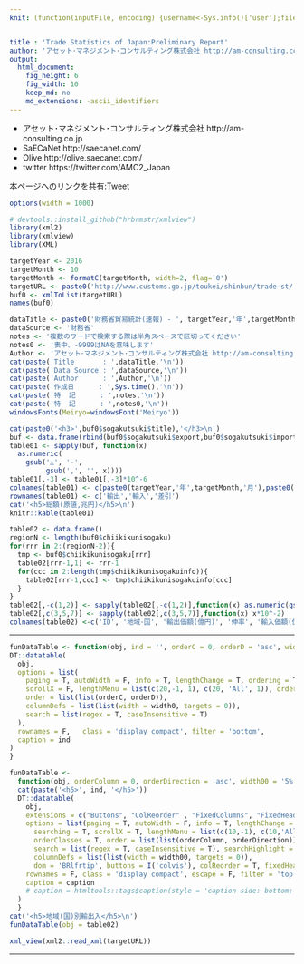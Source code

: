 ```yaml
---
knit: (function(inputFile, encoding) {username<-Sys.info()['user'];fileName<-'defaultPath.csv';pathToFile <-paste0('C:/Users/', username,'/Desktop/pathToCSV/');setwd(pathToFile);buf0<-read.csv(fileName,header = F,skip = 0,stringsAsFactor = F,check.names = F,fileEncoding = 'utf-8');timeStamp<-format(Sys.time(),'%Y%m%d%H%M%S');rmarkdown::render(inputFile, encoding = encoding, output_file = paste0('C:/Users/',username,buf0[2,1],'charts/','am-consulting.co.jp-tradeStatistics.html')) })


title : 'Trade Statistics of Japan:Preliminary Report'
author: 'アセット･マネジメント･コンサルティング株式会社 http://am-consulting.co.jp'
output: 
  html_document:
    fig_height: 6
    fig_width: 10
    keep_md: no
    md_extensions: -ascii_identifiers 
---
```

<link href="http://knowledgevault.saecanet.com/components/rmarkdown-html.css" rel="stylesheet"> 
<style>
.main-container {
	max-width: 1000px;
	margin-left: auto;
	margin-right: auto;
}
table{
 white-space: nowrap;
}
</style>

- アセット･マネジメント･コンサルティング株式会社 http://am-consulting.co.jp
- SaECaNet http://saecanet.com/
- Olive http://olive.saecanet.com/
- twitter https://twitter.com/AMC2_Japan

本ページへのリンクを共有:<a href="https://twitter.com/share" class="twitter-share-button" data-via="AMC2_Japan" data-size="large">Tweet</a> <script>!function(d,s,id){var js,fjs=d.getElementsByTagName(s)[0],p=/^http:/.test(d.location)?'http':'https';if(!d.getElementById(id)){js=d.createElement(s);js.id=id;js.src=p+'://platform.twitter.com/widgets.js';fjs.parentNode.insertBefore(js,fjs);}}(document, 'script', 'twitter-wjs');</script>

```r
options(width = 1000)
```

```r
# devtools::install_github("hrbrmstr/xmlview")
library(xml2)
library(xmlview)
library(XML) 
```

```r
targetYear <- 2016
targetMonth <- 10
targetMonth <- formatC(targetMonth, width=2, flag='0')
targetURL <- paste0('http://www.customs.go.jp/toukei/shinbun/trade-st/',targetYear,'/',targetYear, targetMonth, 'c.xml') 
buf0 <- xmlToList(targetURL)
names(buf0)
```

```r
dataTitle <- paste0('財務省貿易統計(速報) - ', targetYear,'年',targetMonth,'月分')
dataSource <- '財務省'
notes <- '複数のワードで検索する際は半角スペースで区切ってください'
notes0 <- '表中、-9999はNAを意味します'
Author <- 'アセット･マネジメント･コンサルティング株式会社 http://am-consulting.co.jp'
cat(paste('Title       : ',dataTitle,'\n'))
cat(paste('Data Source : ',dataSource,'\n'))
cat(paste('Author      : ',Author,'\n'))
cat(paste('作成日      : ',Sys.time(),'\n'))
cat(paste('特  記      : ',notes,'\n'))
cat(paste('特  記      : ',notes0,'\n'))
windowsFonts(Meiryo=windowsFont('Meiryo'))
```

```r
cat(paste0('<h3>',buf0$sogakutsuki$title),'</h3>\n')
buf <- data.frame(rbind(buf0$sogakutsuki$export,buf0$sogakutsuki$import,buf0$sogakutsuki$sashihiki))
table01 <- sapply(buf, function(x) 
  as.numeric(
    gsub('△', '-',
         gsub(',', '', x))))
table01[,-3] <- table01[,-3]*10^-6
colnames(table01) <- c(paste0(targetYear,'年',targetMonth,'月'),paste0(targetYear-1,'年',targetMonth,'月'),'伸率(%)')
rownames(table01) <- c('輸出','輸入','差引')
cat('<h5>総額(原値,兆円)</h5>\n')
knitr::kable(table01)
```

```r
table02 <- data.frame()
regionN <- length(buf0$chiikikunisogaku)
for(rrr in 2:(regionN-2)){
  tmp <- buf0$chiikikunisogaku[rrr]
  table02[rrr-1,1] <- rrr-1 
  for(ccc in 2:length(tmp$chiikikunisogakuinfo)){
    table02[rrr-1,ccc] <- tmp$chiikikunisogakuinfo[ccc]
  }
}
table02[,-c(1,2)] <- sapply(table02[,-c(1,2)],function(x) as.numeric(gsub(',','',x)))
table02[,c(3,5,7)] <- sapply(table02[,c(3,5,7)],function(x) x*10^-2)
colnames(table02) <-c('ID', '地域･国', '輸出価額(億円)', '伸率', '輸入価額(億円)', '伸率', '差引価額(億円)', '伸率')
```
<hr>
```r
funDataTable <- function(obj, ind = '', orderC = 0, orderD = 'asc', width0 = '10%') {
DT::datatable(
  obj,
  options = list(
    paging = T, autoWidth = F, info = T, lengthChange = T, ordering = T, searching = T,
    scrollX = F, lengthMenu = list(c(20,-1, 1), c(20, 'All', 1)), orderClasses = T,
    order = list(list(orderC, orderD)),
    columnDefs = list(list(width = width0, targets = 0)),
    search = list(regex = T, caseInsensitive = T)
  ),
  rownames = F,   class = 'display compact', filter = 'bottom',
  caption = ind
)
}

funDataTable <- 
  function(obj, orderColumn = 0, orderDirection = 'asc', width00 = '5%', caption = '', dataTitle = '', ind = '') {
  cat(paste('<h5>', ind, '</h5>'))  
  DT::datatable(
    obj,
    extensions = c("Buttons", "ColReorder" , "FixedColumns", "FixedHeader"),
    options = list(paging = T, autoWidth = F, info = T, lengthChange = T, ordering = T,
      searching = T, scrollX = T, lengthMenu = list(c(10,-1), c(10,'All')),
      orderClasses = T, order = list(list(orderColumn, orderDirection)), 
      search = list(regex = T, caseInsensitive = T), searchHighlight = T,
      columnDefs = list(list(width = width00, targets = 0)),
      dom = 'BRlfrtip', buttons = I('colvis'), colReorder = T, fixedHeader = T, fixedColumns = list(leftColumns = 2)),
    rownames = F, class = 'display compact', escape = F, filter = 'top', 
    caption = caption
    # caption = htmltools::tags$caption(style = 'caption-side: bottom; text-align: center;','Table ', htmltools::em(caption))
  )  
  }
cat('<h5>地域(国)別輸出入</h5>\n')
funDataTable(obj = table02)  
```

```r
xml_view(xml2::read_xml(targetURL))
```

***

<script>
  (function(i,s,o,g,r,a,m){i['GoogleAnalyticsObject']=r;i[r]=i[r]||function(){
  (i[r].q=i[r].q||[]).push(arguments)},i[r].l=1*new Date();a=s.createElement(o),
  m=s.getElementsByTagName(o)[0];a.async=1;a.src=g;m.parentNode.insertBefore(a,m)
  })(window,document,'script','https://www.google-analytics.com/analytics.js','ga');

  ga('create', 'UA-3077339-5', 'auto');
  ga('send', 'pageview');

</script>